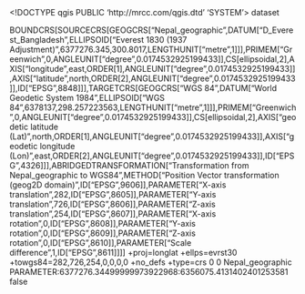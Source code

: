 <!DOCTYPE qgis PUBLIC 'http://mrcc.com/qgis.dtd' 'SYSTEM'>
<qgis version="3.28.7-Firenze">
  <identifier></identifier>
  <parentidentifier></parentidentifier>
  <language></language>
  <type>dataset</type>
  <title></title>
  <abstract></abstract>
  <links/>
  <fees></fees>
  <encoding></encoding>
  <crs>
    <spatialrefsys nativeFormat="Wkt">
      <wkt>BOUNDCRS[SOURCECRS[GEOGCRS["Nepal_geographic",DATUM["D_Everest_Bangladesh",ELLIPSOID["Everest 1830 (1937 Adjustment)",6377276.345,300.8017,LENGTHUNIT["metre",1]]],PRIMEM["Greenwich",0,ANGLEUNIT["degree",0.0174532925199433]],CS[ellipsoidal,2],AXIS["longitude",east,ORDER[1],ANGLEUNIT["degree",0.0174532925199433]],AXIS["latitude",north,ORDER[2],ANGLEUNIT["degree",0.0174532925199433]],ID["EPSG",8848]]],TARGETCRS[GEOGCRS["WGS 84",DATUM["World Geodetic System 1984",ELLIPSOID["WGS 84",6378137,298.257223563,LENGTHUNIT["metre",1]]],PRIMEM["Greenwich",0,ANGLEUNIT["degree",0.0174532925199433]],CS[ellipsoidal,2],AXIS["geodetic latitude (Lat)",north,ORDER[1],ANGLEUNIT["degree",0.0174532925199433]],AXIS["geodetic longitude (Lon)",east,ORDER[2],ANGLEUNIT["degree",0.0174532925199433]],ID["EPSG",4326]]],ABRIDGEDTRANSFORMATION["Transformation from Nepal_geographic to WGS84",METHOD["Position Vector transformation (geog2D domain)",ID["EPSG",9606]],PARAMETER["X-axis translation",282,ID["EPSG",8605]],PARAMETER["Y-axis translation",726,ID["EPSG",8606]],PARAMETER["Z-axis translation",254,ID["EPSG",8607]],PARAMETER["X-axis rotation",0,ID["EPSG",8608]],PARAMETER["Y-axis rotation",0,ID["EPSG",8609]],PARAMETER["Z-axis rotation",0,ID["EPSG",8610]],PARAMETER["Scale difference",1,ID["EPSG",8611]]]]</wkt>
      <proj4>+proj=longlat +ellps=evrst30 +towgs84=282,726,254,0,0,0,0 +no_defs +type=crs</proj4>
      <srsid>0</srsid>
      <srid>0</srid>
      <authid></authid>
      <description>Nepal_geographic</description>
      <projectionacronym></projectionacronym>
      <ellipsoidacronym>PARAMETER:6377276.34499999973922968:6356075.4131402401253581</ellipsoidacronym>
      <geographicflag>false</geographicflag>
    </spatialrefsys>
  </crs>
  <extent/>
</qgis>
